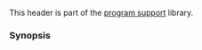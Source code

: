 {{cpp/header/title|csetjmp}}
{{cpp/header/navbar}}
{{cpp/header/c}}

This header is part of the [[cpp/utility/program|program support]] library.

{{dsc begin}}
{{dsc h1|Types}}
{{dsc inc|cpp/utility/program/dsc jmp_buf}}
{{dsc h1|Macros}}
{{dsc inc|cpp/utility/program/dsc setjmp}}
{{dsc h1|Functions}}
{{dsc inc|cpp/utility/program/dsc longjmp}}
{{dsc end}}

===Synopsis===
{{source|1=
namespace std {
  using jmp_buf = /* see description */ ;
  [[noreturn]] void longjmp(jmp_buf env, int val);
}
#define setjmp(env) /* see description */
}}

{{langlinks|es|ja|ru|zh}}